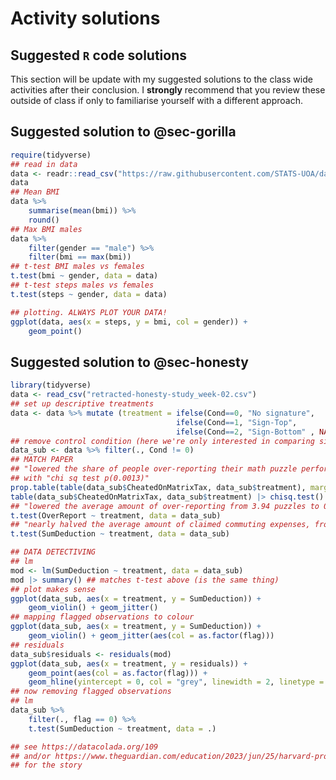 # Activity solutions {#sec-solutions}

::: {.callout-note}
## Suggested `R` code solutions

This section will be update with my suggested solutions to the class wide activities after their conclusion. I **strongly** recommend that you review these outside of class if only to familiarise yourself with a different approach.
:::


## Suggested solution to @sec-gorilla

```r
require(tidyverse)
## read in data
data <- readr::read_csv("https://raw.githubusercontent.com/STATS-UOA/databunker/master/data/BMI.csv")
data
## Mean BMI
data %>%
    summarise(mean(bmi)) %>%
    round()
## Max BMI males
data %>%
    filter(gender == "male") %>%
    filter(bmi == max(bmi))
## t-test BMI males vs females
t.test(bmi ~ gender, data = data)
## t-test steps males vs females
t.test(steps ~ gender, data = data) 

## plotting. ALWAYS PLOT YOUR DATA!
ggplot(data, aes(x = steps, y = bmi, col = gender)) +
    geom_point()
```

## Suggested solution to @sec-honesty

```r
library(tidyverse)
data <- read_csv("retracted-honesty-study_week-02.csv")
## set up descriptive treatments
data <- data %>% mutate (treatment = ifelse(Cond==0, "No signature",
                                     ifelse(Cond==1, "Sign-Top",
                                     ifelse(Cond==2, "Sign-Bottom" , NA))))
## remove control condition (here we're only interested in comparing sign-top and sign-bottom)
data_sub <- data %>% filter(., Cond != 0)
## MATCH PAPER
## "lowered the share of people over-reporting their math puzzle performance from 79% to 37%"
## with "chi sq test p(0.0013)"
prop.table(table(data_sub$CheatedOnMatrixTax, data_sub$treatment), margin = 2)
table(data_sub$CheatedOnMatrixTax, data_sub$treatment) |> chisq.test()
## "lowered the average amount of over-reporting from 3.94 puzzles to 0.77 puzzles (p < .00001)"
t.test(OverReport ~ treatment, data = data_sub)
## "nearly halved the average amount of claimed commuting expenses, from $9.62 to $5.27 (p = .0014)"
t.test(SumDeduction ~ treatment, data = data_sub)

## DATA DETECTIVING
## lm
mod <- lm(SumDeduction ~ treatment, data = data_sub)
mod |> summary() ## matches t-test above (is the same thing)
## plot makes sense
ggplot(data_sub, aes(x = treatment, y = SumDeduction)) +
    geom_violin() + geom_jitter()
## mapping flagged observations to colour
ggplot(data_sub, aes(x = treatment, y = SumDeduction)) +
    geom_violin() + geom_jitter(aes(col = as.factor(flag)))
## residuals
data_sub$residuals <- residuals(mod)
ggplot(data_sub, aes(x = treatment, y = residuals)) +
    geom_point(aes(col = as.factor(flag))) +
    geom_hline(yintercept = 0, col = "grey", linewidth = 2, linetype = 2)
## now removing flagged observations
## lm
data_sub %>%
    filter(., flag == 0) %>%
    t.test(SumDeduction ~ treatment, data = .)

## see https://datacolada.org/109
## and/or https://www.theguardian.com/education/2023/jun/25/harvard-professor-data-fraud
## for the story


```